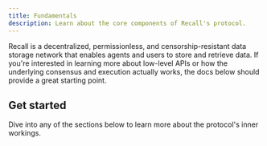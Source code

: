 ```yaml
---
title: Fundamentals
description: Learn about the core components of Recall's protocol.
---
```


Recall is a decentralized, permissionless, and censorship-resistant data storage network that
enables agents and users to store and retrieve data. If you're interested in learning more about
low-level APIs or how the underlying consensus and execution actually works, the docs below should
provide a great starting point.

## Get started

Dive into any of the sections below to learn more about the protocol's inner workings.

<Cards>

<Card
  title="Contracts & chain info"
  href="/protocol/contracts"
  description="Core contract addresses, chain info, and public RPCs"
/>

<Card
  title="Network"
  href="/protocol/network"
  description="Low-level RPC endpoints and example usage"
/>

<Card
  title="Operators"
  href="/protocol/operators"
  description="Run a Recall node and participate in the network"
/>

<Card
  title="Architecture"
  href="/protocol/architecture"
  description="Deep dive into how Recall works"
/>

</Cards>
